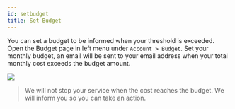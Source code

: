 ```yaml
---
id: setbudget 
title: Set Budget
---
```


You can set a budget to be informed when your threshold is exceeded. Open the
Budget page in left menu under `Account > Budget`. Set your monthly budget, an
email will be sent to your email address when your total monthly cost exceeds
the budget amount.

<Frame><img src="/img/setbudget/setbudget.png"/></Frame>

> We will not stop your service when the cost reaches the budget. We will inform you so you can take an action.
